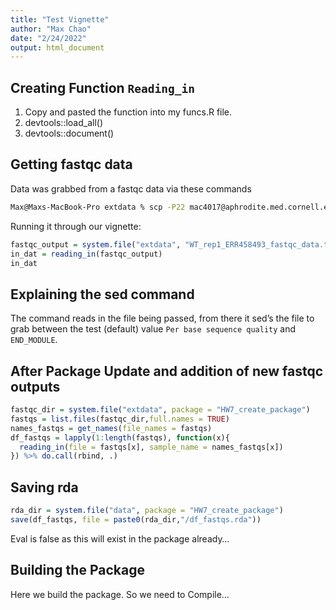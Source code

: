 ```yaml
---
title: "Test Vignette"
author: "Max Chao"
date: "2/24/2022"
output: html_document
---
```


## Creating Function `Reading_in`

1. Copy and pasted the function into my funcs.R file.
2. devtools::load_all()
3. devtools::document()

## Getting fastqc data
Data was grabbed from a fastqc data via these commands
```bash
Max@Maxs-MacBook-Pro extdata % scp -P22 mac4017@aphrodite.med.cornell.edu:/athena/angsd/scratch/mac4017/Gierlinski_RNAseq/fastqc_out/WT_rep1_ERR458493_fastqc .
```

Running it through our vignette:
```r
fastqc_output = system.file("extdata", "WT_rep1_ERR458493_fastqc_data.txt", package = "HW7_create_package")
in_dat = reading_in(fastqc_output)
in_dat
```

## Explaining the sed command
The command reads in the file being passed, from there it sed's the file to grab between the test (default) value `Per base sequence quality` and `END_MODULE`.


## After Package Update and addition of new fastqc outputs
```r
fastqc_dir = system.file("extdata", package = "HW7_create_package")
fastqs = list.files(fastqc_dir,full.names = TRUE)
names_fastqs = get_names(file_names = fastqs)
df_fastqs = lapply(1:length(fastqs), function(x){
  reading_in(file = fastqs[x], sample_name = names_fastqs[x])
}) %>% do.call(rbind, .)

```

## Saving rda
```r
rda_dir = system.file("data", package = "HW7_create_package")
save(df_fastqs, file = paste0(rda_dir,"/df_fastqs.rda"))
```
Eval is false as this will exist in the package already...

## Building the Package
Here we build the package. So we need to Compile...


